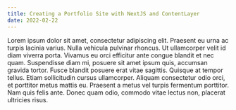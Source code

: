 ```yaml
---
title: Creating a Portfolio Site with NextJS and ContentLayer
date: 2022-02-22
---
```


Lorem ipsum dolor sit amet, consectetur adipiscing elit. Praesent eu urna ac turpis lacinia varius. Nulla vehicula pulvinar rhoncus. Ut ullamcorper velit id diam viverra porta. Vivamus eu orci efficitur ante congue blandit et nec quam. Suspendisse diam mi, posuere sit amet ipsum quis, accumsan gravida tortor. Fusce blandit posuere erat vitae sagittis. Quisque at tempor tellus. Etiam sollicitudin cursus ullamcorper. Aliquam consectetur odio orci, et porttitor metus mattis eu. Praesent a metus vel turpis fermentum porttitor. Nam quis felis ante. Donec quam odio, commodo vitae lectus non, placerat ultricies risus.